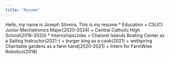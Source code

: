 ```yaml
---
title: "Resume"
---
```


Hello, my name is Joseph Silveira. 
This is my resume
* Education
    + CSUCI Junior Mechatronics Major(2020-2024)
    + Central Catholic High School(2016-2020)
* Internships/Jobs
    + Channel Islands Boating Center as a Sailing Instructor(2021-)
    + burger king as a cook(2021)
    + wellspring Charitable gardens as a farm hand(2020-2021)
    + Intern for FarmWise Robotics(2018)
    

